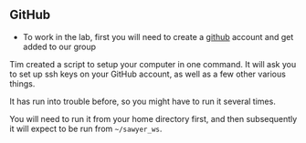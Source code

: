## GitHub

* To work in the lab, first you will need to create a [github](https://github.com/) account and get added to our group

Tim created a script to setup your computer in one command. It will ask you to set up ssh keys on your GitHub account, as well as a few other various things.

It has run into trouble before, so you might have to run it several times. 

You will need to run it from your home directory first, and then subsequently it will expect to be run from `~/sawyer_ws`.
